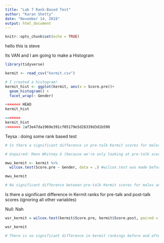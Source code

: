 ```yaml
---
title: "Lab 7 Rank-Based Test"
author: "Karan Shetty"
date: "November 14, 2018"
output: html_document
---
```


```r
knitr::opts_chunk$set(echo = TRUE)
```

hello this is steve


Its VAN and I am going to make a Histogram 
```r

library(tidyverse)

kermit <- read_csv("kermit.csv")

# I created a histogram!
kermit_hist <- ggplot(kermit, aes(x = Score.pre))+
  geom_histogram() +
  facet_wrap(~ Gender)

<<<<<<< HEAD
kermit_hist

=======
kermit_hist 
>>>>>>> 2af3e47da1969e391cf05179e5d28339d3d1b598
```


Teysa : doing some rank based test

```r

# Is there a significant difference in pre-talk Kermit scores for males and females?

# Unpaired: Mann Whitney U (because we're only looking at pre-talk scores, NOT pre vs. post test)

mwu_kermit <- kermit %>% 
  wilcox.test(Score.pre ~ Gender, data = .) #wilcox.test was made before piping existed so you must specify "data= ." which says use the most recent data frame

mwu_kermit

# No significant difference between pre-talk Kermit scores for males and females (because p-value is greater than 0.05). 

```


Is there a significant difference in Kermit ranks for pre-talk and post-talk scores (ignoring all other variables)

Null: Nah

```r

wsr_kermit = wilcox.test(kermit$Score.pre, kermit$Score.post, paired = TRUE)

wsr_kermit

# There is no significant difference in kermit rankings before and after his talk (summary....)


```




